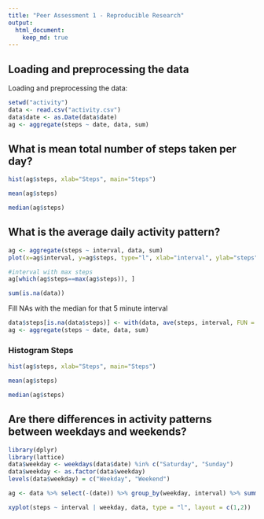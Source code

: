 ```yaml
---
title: "Peer Assessment 1 - Reproducible Research"
output: 
  html_document:
    keep_md: true
---
```



## Loading and preprocessing the data
Loading and preprocessing the data:
```r
setwd("activity")
data <- read.csv("activity.csv")
data$date <- as.Date(data$date)
ag <- aggregate(steps ~ date, data, sum)
```

## What is mean total number of steps taken per day?

```r
hist(ag$steps, xlab="Steps", main="Steps")

mean(ag$steps)

median(ag$steps)
```

## What is the average daily activity pattern?
```r
ag <- aggregate(steps ~ interval, data, sum)
plot(x=ag$interval, y=ag$steps, type="l", xlab="interval", ylab="steps", main="Steps over Interval")

#interval with max steps
ag[which(ag$steps==max(ag$steps)), ]

sum(is.na(data))
```
Fill NAs with the median for that 5 minute interval
```r
data$steps[is.na(data$steps)] <- with(data, ave(steps, interval, FUN = function(x) median(x, na.rm=TRUE)))[is.na(data$steps)]
ag <- aggregate(steps ~ date, data, sum)
```

### Histogram Steps
```r
hist(ag$steps, xlab="Steps", main="Steps")

mean(ag$steps)

median(ag$steps)
```

## Are there differences in activity patterns between weekdays and weekends?

```r
library(dplyr)
library(lattice)
data$weekday <- weekdays(data$date) %in% c("Saturday", "Sunday")
data$weekday <- as.factor(data$weekday)
levels(data$weekday) = c("Weekday", "Weekend")

ag <- data %>% select(-(date)) %>% group_by(weekday, interval) %>% summarise_each(funs(mean))

xyplot(steps ~ interval | weekday, data, type = "l", layout = c(1,2))
```

